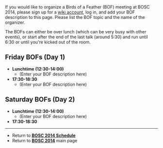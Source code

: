 If you would like to organize a Birds of a Feather (BOF) meeting at BOSC 2014, please sign up for a [[Special:Userlogin| wiki account]], log in, and add your BOF description to this page. Please list the BOF topic and the name of the organizer.

The BOFs can either be over lunch (which can be very busy with other events), or start after the end of the last talk (around 5:30) and run until 6:30 or until you're kicked out of the room.

== Friday BOFs (Day 1) ==

* '''Lunchtime (12:30-14:00)'''
** (Enter your BOF description here)
* '''17:30-18:30'''
** (Enter your BOF description here)
== Saturday BOFs (Day 2) ==
* '''Lunchtime (12:30-14:00)'''
** (Enter your BOF description here)
* '''17:30-18:30'''

----

* Return to '''[[BOSC_2014_Schedule | BOSC 2014 Schedule]]'''
* Return to '''[[BOSC_2014 | BOSC 2014]]''' main page